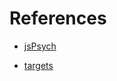 # References {.unnumbered}

-   [jsPsych](https://www.jspsych.org/)

-   [targets](https://books.ropensci.org/targets)

::: {#refs}
:::

